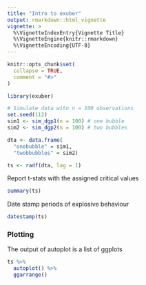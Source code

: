 ```yaml
---
title: "Intro to exuber"
output: rmarkdown::html_vignette
vignette: >
  %\VignetteIndexEntry{Vignette Title}
  %\VignetteEngine{knitr::rmarkdown}
  %\VignetteEncoding{UTF-8}
---
```


```r
knitr::opts_chunk$set(
  collapse = TRUE,
  comment = "#>"
)
```

```r

library(exuber)

# Simulate data witn n = 100 observations
set.seed(112)
sim1 <- sim_dgp1(n = 100) # one bubble
sim2 <- sim_dgp2(n = 100) # two bubbles

dta <- data.frame(
  "onebubble" = sim1, 
  "twobbubbles" = sim2)

ts <- radf(dta, lag = 1)
```

Report t-stats with the assigned critical values

```r
summary(ts)
```

Date stamp periods of explosive behaviour
```r
datestamp(ts)
```

### Plotting

The output of autoplot is a list of ggplots


```r
ts %>% 
  autoplot() %>% 
  ggarrange()
```
